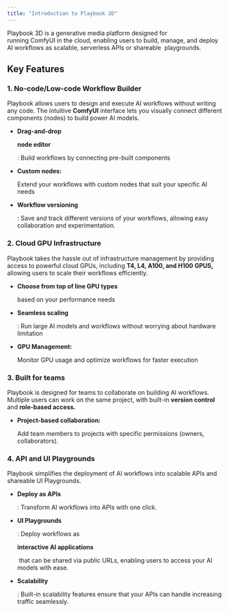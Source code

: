 ```yaml
---
title: "Introduction to Playbook 3D"
---
```


Playbook 3D is a generative media platform designed for running ComfyUI in the cloud, enabling users to build, manage, and deploy AI workflows as scalable, serverless APIs or shareable  playgrounds.

## Key Features

### 1. No-code/Low-code Workflow Builder

Playbook allows users to design and execute AI workflows without writing any code. The intuitive **ComfyUI** interface lets you visually connect different components (nodes) to build power AI models.

* **Drag-and-drop**

   

  **node editor**

  : Build workflows by connecting pre-built components

* **Custom nodes:**

   Extend your workflows with custom nodes that suit your specific AI needs

* **Workflow versioning**

  : Save and track different versions of your workflows, allowing easy collaboration and experimentation.

### 2. Cloud GPU Infrastructure

Playbook takes the hassle out of infrastructure management by providing access to powerful cloud GPUs, including **T4, L4, A100, and H100 GPUS,** allowing users to scale their workflows efficiently.&#x20;

* **Choose from top of line GPU types**

   based on your performance needs

* **Seamless scaling**

  : Run large AI models and workflows without worrying about hardware limitation

* **GPU Management:**

   Monitor GPU usage and optimize workflows for faster execution

### 3. Built for teams

Playbook is designed for teams to collaborate on building AI workflows. Multiple users can work on the same project, with built-in **version control** and **role-based access.**

* **Project-based collaboration:**

   Add team members to projects with specific permissions (owners, collaborators).

### 4. API and UI Playgrounds

Playbook simplifies the deployment of AI workflows into scalable APIs and shareable UI Playgrounds.&#x20;

* **Deploy as APIs**

  : Transform AI workflows into APIs with one click.

* **UI Playgrounds**

  : Deploy workflows as 

  **interactive AI applications**

   that can be shared via public URLs, enabling users to access your AI models with ease.

* **Scalability**

  : Built-in scalability features ensure that your APIs can handle increasing traffic seamlessly.

[](https://www.comfydeploy.com/share/comfy-deploy-example-txt2img-sdxl)